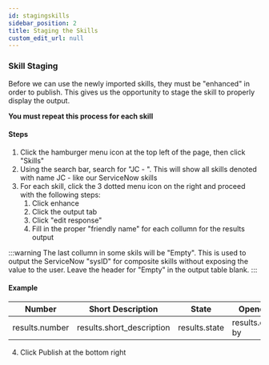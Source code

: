 ```yaml
---
id: stagingskills
sidebar_position: 2
title: Staging the Skills
custom_edit_url: null
---
```

### Skill Staging
Before we can use the newly imported skills, they must be "enhanced" in order to publish. This gives us the opportunity to stage the skill to properly display the output.

<strong>You must repeat this process for each skill</strong>

#### Steps
1. Click the hamburger menu icon at the top left of the page, then click "Skills"
2. Using the search bar, search for "JC - ". This will show all skills denoted with name JC - like our ServiceNow skills
3. For each skill, click the 3 dotted menu icon on the right and proceed with the following steps:
    1. Click enhance
    2. Click the output tab
    3. Click "edit response"
    4. Fill in the proper "friendly name" for each collumn for the results output

:::warning
The last collumn in some skils will be "Empty". This is used to output the ServiceNow "sysID" for composite skills without exposing the value to the user. Leave the header for "Empty" in the output table blank.
:::

#### Example

| Number | Short Description | State | Opened By | Urgency | Assigned to | Assignment Group | Opened at | |
|---|---|---|---|---|---|---|---|---|
| results.number | results.short_description | results.state | results.opened by | results.urgency | result.assigned_to |	result.assignment_group |	result.opened_at | "Empty" |

4. Click Publish at the bottom right